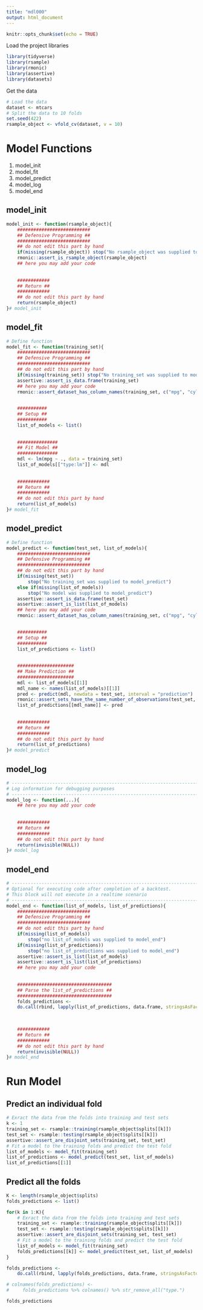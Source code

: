 ```yaml
---
title: "mdl000"
output: html_document
---
```


```r
knitr::opts_chunk$set(echo = TRUE)
```

Load the project libraries

```r
library(tidyverse)
library(rsample)
library(rmonic)
library(assertive)
library(datasets)
```

Get the data

```r
# Load the data
dataset <- mtcars 
# Split the data to 10 folds
set.seed(422)
rsample_object <- vfold_cv(dataset, v = 10)
```

# Model Functions

1. model_init
2. model_fit
3. model_predict
4. model_log
5. model_end

## model_init

```r
model_init <- function(rsample_object){
    ###########################
    ## Defensive Programming ##
    ###########################
    ## do not edit this part by hand
    if(missing(rsample_object)) stop("No rsample_object was supplied to model_init")
    rmonic::assert_is_rsample_object(rsample_object)
    ## here you may add your code
    
    
    ############
    ## Return ##
    ############
    ## do not edit this part by hand
    return(rsample_object)
}# model_init
```

## model_fit

```r
# Define function
model_fit <- function(training_set){
    ###########################
    ## Defensive Programming ##
    ###########################
    ## do not edit this part by hand
    if(missing(training_set)) stop("No training_set was supplied to model_fit")
    assertive::assert_is_data.frame(training_set)
    ## here you may add your code
    rmonic::assert_dataset_has_column_names(training_set, c("mpg", "cyl"))

    
    ###########
    ## Setup ##
    ###########
    list_of_models <- list()
    
    
    ###############
    ## Fit Model ##
    ###############
    mdl <- lm(mpg ~ ., data = training_set)
    list_of_models[["type:lm"]] <- mdl
    
    
    ############
    ## Return ##
    ############
    ## do not edit this part by hand
    return(list_of_models)
}# model_fit
```

## model_predict

```r
# Define function
model_predict <- function(test_set, list_of_models){
    ###########################
    ## Defensive Programming ##
    ###########################
    ## do not edit this part by hand
    if(missing(test_set)) 
        stop("No training_set was supplied to model_predict")
    else if(missing(list_of_models)) 
        stop("No model was supplied to model_predict")   
    assertive::assert_is_data.frame(test_set)
    assertive::assert_is_list(list_of_models)
    ## here you may add your code
    rmonic::assert_dataset_has_column_names(training_set, c("mpg", "cyl"))

    
    ###########
    ## Setup ##
    ###########
    list_of_predictions <- list()
    
    
    #####################
    ## Make Prediction ##
    #####################
    mdl <- list_of_models[[1]]
    mdl_name <- names(list_of_models)[[1]]
    pred <- predict(mdl, newdata = test_set, interval = "prediction")
    rmonic::assert_sets_have_the_same_number_of_observations(test_set, pred)
    list_of_predictions[[mdl_name]] <- pred
    
    
    ############
    ## Return ##
    ############
    ## do not edit this part by hand
    return(list_of_predictions)
}# model_predict
```

## model_log

```r
# ---------------------------------------------------------------------------- #
# Log information for debugging purposes
# ---------------------------------------------------------------------------- #
model_log <- function(...){
    ## here you may add your code
    
    
    ############
    ## Return ##
    ############
    ## do not edit this part by hand
    return(invisible(NULL))
}# model_log
```

## model_end

```r
# ---------------------------------------------------------------------------- #
# Optional for executing code after completion of a backtest. 
# This block will not execute in a realtime scenario
# ---------------------------------------------------------------------------- #
model_end <- function(list_of_models, list_of_predictions){
    ###########################
    ## Defensive Programming ##
    ###########################
    ## do not edit this part by hand
    if(missing(list_of_models))
        stop("no list_of_models was supplied to model_end")
    if(missing(list_of_predictions))
        stop("no list_of_predictions was supplied to model_end")
    assertive::assert_is_list(list_of_models)
    assertive::assert_is_list(list_of_predictions)
    ## here you may add your code
    
    
    ###################################
    ## Parse the list_of_predictions ##
    ###################################
    folds_predictions <- 
    do.call(rbind, lapply(list_of_predictions, data.frame, stringsAsFactors=FALSE))

    
    
    ############
    ## Return ##
    ############
    ## do not edit this part by hand
    return(invisible(NULL))
}# model_end
```

# Run Model

## Predict an individual fold

```r
# Exract the data from the folds into training and test sets
k <- 1
training_set <- rsample::training(rsample_object$splits[[k]])
test_set <- rsample::testing(rsample_object$splits[[k]])
assertive::assert_are_disjoint_sets(training_set, test_set)
# Fit a model to the training folds and predict the test fold
list_of_models <- model_fit(training_set)
list_of_predictions <- model_predict(test_set, list_of_models)
list_of_predictions[[1]]
```

## Predict all the folds

```r
K <- length(rsample_object$splits)
folds_predictions <- list()

for(k in 1:K){
    # Exract the data from the folds into training and test sets
    training_set <- rsample::training(rsample_object$splits[[k]])
    test_set <- rsample::testing(rsample_object$splits[[k]])
    assertive::assert_are_disjoint_sets(training_set, test_set)
    # Fit a model to the training folds and predict the test fold
    list_of_models <- model_fit(training_set)
    folds_predictions[[k]] <- model_predict(test_set, list_of_models)
}

folds_predictions <- 
    do.call(rbind, lapply(folds_predictions, data.frame, stringsAsFactors=FALSE))

# colnames(folds_predictions) <- 
#     folds_predictions %>% colnames() %>% str_remove_all("type.")

folds_predictions
```

